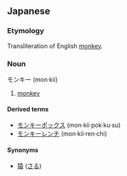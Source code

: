 ==Japanese==
===Etymology===
Transliteration of English [[monkey]].

===Noun===
モンキー (mon&middot;kii)

# [[monkey]]

====Derived terms====
*[[モンキーポックス]] (mon&middot;kii&middot;pok&middot;ku&middot;su)
*[[モンキーレンチ]] (mon&middot;kii&middot;ren&middot;chi)

====Synonyms====
*[[猿]] ([[さる]])
